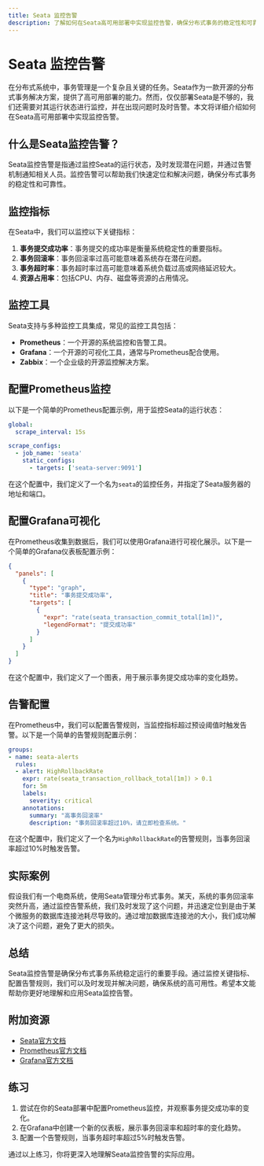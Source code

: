 ```yaml
---
title: Seata 监控告警
description: 了解如何在Seata高可用部署中实现监控告警，确保分布式事务的稳定性和可靠性。
---
```


# Seata 监控告警

在分布式系统中，事务管理是一个复杂且关键的任务。Seata作为一款开源的分布式事务解决方案，提供了高可用部署的能力。然而，仅仅部署Seata是不够的，我们还需要对其运行状态进行监控，并在出现问题时及时告警。本文将详细介绍如何在Seata高可用部署中实现监控告警。

## 什么是Seata监控告警？

Seata监控告警是指通过监控Seata的运行状态，及时发现潜在问题，并通过告警机制通知相关人员。监控告警可以帮助我们快速定位和解决问题，确保分布式事务的稳定性和可靠性。

## 监控指标

在Seata中，我们可以监控以下关键指标：

1. **事务提交成功率**：事务提交的成功率是衡量系统稳定性的重要指标。
2. **事务回滚率**：事务回滚率过高可能意味着系统存在潜在问题。
3. **事务超时率**：事务超时率过高可能意味着系统负载过高或网络延迟较大。
4. **资源占用率**：包括CPU、内存、磁盘等资源的占用情况。

## 监控工具

Seata支持与多种监控工具集成，常见的监控工具包括：

- **Prometheus**：一个开源的系统监控和告警工具。
- **Grafana**：一个开源的可视化工具，通常与Prometheus配合使用。
- **Zabbix**：一个企业级的开源监控解决方案。

## 配置Prometheus监控

以下是一个简单的Prometheus配置示例，用于监控Seata的运行状态：

```yaml
global:
  scrape_interval: 15s

scrape_configs:
  - job_name: 'seata'
    static_configs:
      - targets: ['seata-server:9091']
```

在这个配置中，我们定义了一个名为`seata`的监控任务，并指定了Seata服务器的地址和端口。

## 配置Grafana可视化

在Prometheus收集到数据后，我们可以使用Grafana进行可视化展示。以下是一个简单的Grafana仪表板配置示例：

```json
{
  "panels": [
    {
      "type": "graph",
      "title": "事务提交成功率",
      "targets": [
        {
          "expr": "rate(seata_transaction_commit_total[1m])",
          "legendFormat": "提交成功率"
        }
      ]
    }
  ]
}
```

在这个配置中，我们定义了一个图表，用于展示事务提交成功率的变化趋势。

## 告警配置

在Prometheus中，我们可以配置告警规则，当监控指标超过预设阈值时触发告警。以下是一个简单的告警规则配置示例：

```yaml
groups:
- name: seata-alerts
  rules:
  - alert: HighRollbackRate
    expr: rate(seata_transaction_rollback_total[1m]) > 0.1
    for: 5m
    labels:
      severity: critical
    annotations:
      summary: "高事务回滚率"
      description: "事务回滚率超过10%，请立即检查系统。"
```

在这个配置中，我们定义了一个名为`HighRollbackRate`的告警规则，当事务回滚率超过10%时触发告警。

## 实际案例

假设我们有一个电商系统，使用Seata管理分布式事务。某天，系统的事务回滚率突然升高，通过监控告警系统，我们及时发现了这个问题，并迅速定位到是由于某个微服务的数据库连接池耗尽导致的。通过增加数据库连接池的大小，我们成功解决了这个问题，避免了更大的损失。

## 总结

Seata监控告警是确保分布式事务系统稳定运行的重要手段。通过监控关键指标、配置告警规则，我们可以及时发现并解决问题，确保系统的高可用性。希望本文能帮助你更好地理解和应用Seata监控告警。

## 附加资源

- [Seata官方文档](https://seata.io/zh-cn/docs/overview/what-is-seata.html)
- [Prometheus官方文档](https://prometheus.io/docs/introduction/overview/)
- [Grafana官方文档](https://grafana.com/docs/)

## 练习

1. 尝试在你的Seata部署中配置Prometheus监控，并观察事务提交成功率的变化。
2. 在Grafana中创建一个新的仪表板，展示事务回滚率和超时率的变化趋势。
3. 配置一个告警规则，当事务超时率超过5%时触发告警。

通过以上练习，你将更深入地理解Seata监控告警的实际应用。